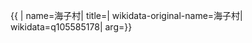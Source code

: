 {{ {{{1|PRC admin/showdata}}}|
name=海子村|
title=|
wikidata-original-name=海子村|
wikidata=q105585178|
arg={{{arg|}}}}}